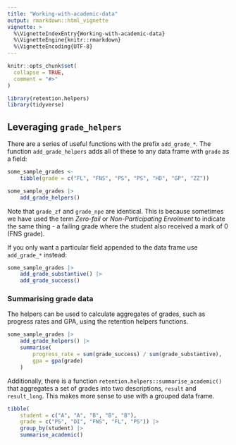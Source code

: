```yaml
---
title: "Working-with-academic-data"
output: rmarkdown::html_vignette
vignette: >
  %\VignetteIndexEntry{Working-with-academic-data}
  %\VignetteEngine{knitr::rmarkdown}
  %\VignetteEncoding{UTF-8}
---
```


```r
knitr::opts_chunk$set(
  collapse = TRUE,
  comment = "#>"
)
```

```r
library(retention.helpers)
library(tidyverse)
```

## Leveraging `grade_helpers`

There are a series of useful functions with the prefix `add_grade_*`. The function `add_grade_helpers` adds all of these to any data frame with `grade` as a field:

``` r
some_sample_grades <- 
    tibble(grade = c("FL", "FNS", "PS", "PS", "HD", "GP", "ZZ"))

some_sample_grades |> 
    add_grade_helpers()
```

Note that `grade_zf` and `grade_npe` are identical. This is because sometimes we have used the term *Zero-fail* or *Non-Participating Enrolment* to indicate the same thing - a failing grade where the student also received a mark of 0 (FNS grade).

If you only want a particular field appended to the data frame use `add_grade_*` instead:

``` r
some_sample_grades |> 
    add_grade_substantive() |> 
    add_grade_success()
```

### Summarising grade data

The helpers can be used to calculate aggregates of grades, such as progress rates and GPA, using the retention helpers functions.

``` r
some_sample_grades |> 
    add_grade_helpers() |> 
    summarise(
        progress_rate = sum(grade_success) / sum(grade_substantive),
        gpa = gpa(grade)
    )
```

Additionally, there is a function `retention.helpers::summarise_academic()` that aggregates a set of grades into two descriptions, `result` and `result_long`. This makes more sense to use with a grouped data frame.

``` r
tibble(
    student = c("A", "A", "B", "B", "B"),
    grade = c("PS", "DI", "FNS", "FL", "PS")) |> 
    group_by(student) |> 
    summarise_academic()
```

